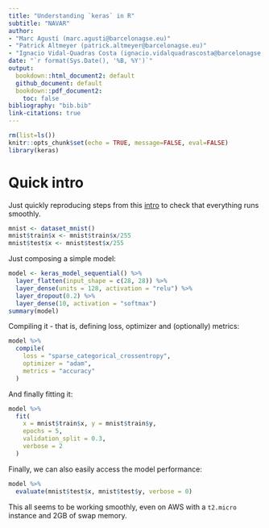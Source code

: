 ```yaml
---
title: "Understanding `keras` in R"
subtitle: "NAVAR"
author:
- "Marc Agustí (marc.agusti@barcelonagse.eu)"
- "Patrick Altmeyer (patrick.altmeyer@barcelonagse.eu)"
- "Ignacio Vidal-Quadras Costa (ignacio.vidalquadrascosta@barcelonagse.eu)"
date: "`r format(Sys.Date(), '%B, %Y')`"
output: 
  bookdown::html_document2: default
  github_document: default
  bookdown::pdf_document2: 
    toc: false
bibliography: "bib.bib"
link-citations: true
---
```


```r
rm(list=ls())
knitr::opts_chunk$set(echo = TRUE, message=FALSE, eval=FALSE)
library(keras)
```

# Quick intro

Just quickly reproducing steps from this [intro](https://tensorflow.rstudio.com/tutorials/beginners/) to check that everything runs smoothly.

```r
mnist <- dataset_mnist()
mnist$train$x <- mnist$train$x/255
mnist$test$x <- mnist$test$x/255
```

Just composing a simple model:

```r
model <- keras_model_sequential() %>% 
  layer_flatten(input_shape = c(28, 28)) %>% 
  layer_dense(units = 128, activation = "relu") %>% 
  layer_dropout(0.2) %>% 
  layer_dense(10, activation = "softmax")
summary(model)
```

Compiling it - that is, defining loss, optimizer and (optionally) metrics:

```r
model %>% 
  compile(
    loss = "sparse_categorical_crossentropy",
    optimizer = "adam",
    metrics = "accuracy"
  )
```

And finally fitting it:

```r
model %>% 
  fit(
    x = mnist$train$x, y = mnist$train$y,
    epochs = 5,
    validation_split = 0.3,
    verbose = 2
  )
```

Finally, we can also easily access the model performance:

```r
model %>% 
  evaluate(mnist$test$x, mnist$test$y, verbose = 0)
```

This all seems to be working smoothly, even on AWS with a `t2.micro` instance and 2GB of swap memory.


